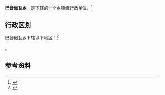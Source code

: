 {{中国乡级行政区|65/42/26/203/000}}

'''巴音傲瓦乡'''，是{{PRC admin/fullname|65/42/26/203/000|3}}下辖的一个[[乡镇|乡镇]]级行政单位。<ref>{{PRC admin/ref sgc|{{PRC admin/parent|65/42/26/203/000}}}}</ref>

== 行政区划 ==

巴音傲瓦乡下辖以下地区：<ref>{{PRC admin/ref sgc|65/42/26/203/000}}</ref>

{{PRC admin/children|65/42/26/203/000}}。

== 参考资料 ==

{{reflist}}

{{行政区划小作品}}
{{PRC admin/navcat|65/42/26/203/000}}